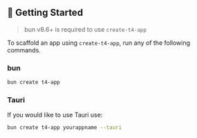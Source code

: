 ## 🚀 Getting Started

> bun v8.6+ is required to use `create-t4-app`

To scaffold an app using `create-t4-app`, run any of the following commands.

### **bun**

```bash
bun create t4-app
```

### **Tauri**

If you would like to use Tauri use:

```bash
bun create t4-app yourappname --tauri
```
